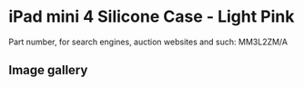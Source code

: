 
# iPad mini 4 Silicone Case - Light Pink

Part number, for search engines, auction websites and such: MM3L2ZM/A

## Image gallery

<div style={{ width: "768px" }}>
  <GalleryComponent
    images={[
      {
        original: "/everysource/MM3L2.png",
        thumbnail: "/everypreview/MM3L2.png",
      },
      {
        original: "/everysource/MM3L2_AV1_GOLD.png",
        thumbnail: "/everypreview/MM3L2_AV1_GOLD.png",
      },
      {
        original: "/everysource/MM3L2_AV1_SILVER.png",
        thumbnail: "/everypreview/MM3L2_AV1_SILVER.png",
      },
      {
        original: "/everysource/MM3L2_AV1_SPACE_GRAY.png",
        thumbnail: "/everypreview/MM3L2_AV1_SPACE_GRAY.png",
      },
      {
        original: "/everysource/MM3L2_AV2.png",
        thumbnail: "/everypreview/MM3L2_AV2.png",
      },
      {
        original: "/everysource/MM3L2_AV3.png",
        thumbnail: "/everypreview/MM3L2_AV3.png",
      },
      {
        original: "/everysource/MM3L2_AV4.png",
        thumbnail: "/everypreview/MM3L2_AV4.png",
      }
    ]}
  />
</div>